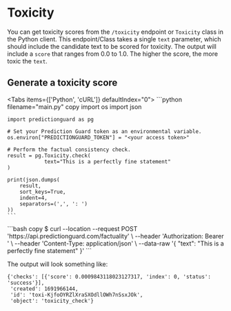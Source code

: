 # Toxicity

You can get toxicity scores from the `/toxicity` endpoint or `Toxicity` class in the Python client. This endpoint/Class takes a single `text` parameter, which should include the candidate text to be scored for toxicity. The output will include a `score` that ranges from 0.0 to 1.0. The higher the score, the more toxic the `text`.

## Generate a toxicity score


<Tabs items={['Python', 'cURL']}  defaultIndex="0">
  <Tab>
    ```python filename="main.py" copy
    import os
    import json

    import predictionguard as pg

    # Set your Prediction Guard token as an environmental variable.
    os.environ["PREDICTIONGUARD_TOKEN"] = "<your access token>"

    # Perform the factual consistency check.
    result = pg.Toxicity.check(
        		text="This is a perfectly fine statement"
    )

    print(json.dumps(
        result,
        sort_keys=True,
        indent=4,
        separators=(',', ': ')
    ))
    ```
  </Tab>
  <Tab>
    ```bash copy
    $ curl --location --request POST 'https://api.predictionguard.com/factuality' \
    --header 'Authorization: Bearer <your access token>' \
    --header 'Content-Type: application/json' \
    --data-raw '{
        "text": "This is a perfectly fine statement"
    }'
    ```
  </Tab>
</Tabs>

The output will look something like:

```
{'checks': [{'score': 0.0009843118023127317, 'index': 0, 'status': 'success'}],
 'created': 1691966144,
 'id': 'toxi-KjfoOYRZlXraSXOdllOWh7nSsxJOk',
 'object': 'toxicity_check'}
```
